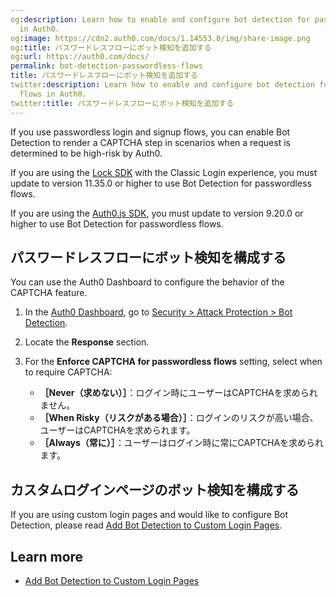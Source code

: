 ```yaml
---
og:description: Learn how to enable and configure bot detection for passwordless flows
  in Auth0.
og:image: https://cdn2.auth0.com/docs/1.14553.0/img/share-image.png
og:title: パスワードレスフローにボット検知を追加する
og:url: https://auth0.com/docs/
permalink: bot-detection-passwordless-flows
title: パスワードレスフローにボット検知を追加する
twitter:description: Learn how to enable and configure bot detection for passwordless
  flows in Auth0.
twitter:title: パスワードレスフローにボット検知を追加する
---
```


If you use <Tooltip tip="Passwordless: Form of authentication that does not rely on a password as the first factor." cta="View Glossary" href="/docs/glossary?term=passwordless">passwordless</Tooltip> login and signup flows, you can enable <Tooltip tip="Passwordless: Form of authentication that does not rely on a password as the first factor." cta="View Glossary" href="/docs/glossary?term=Bot+Detection">Bot Detection</Tooltip> to render a CAPTCHA step in scenarios when a request is determined to be high-risk by Auth0.

<Warning>

If you are using the [Lock SDK](/docs/libraries/lock) with the Classic Login experience, you must update to version 11.35.0 or higher to use Bot Detection for passwordless flows.

If you are using the [Auth0.js SDK](/docs/libraries/auth0js), you must update to version 9.20.0 or higher to use Bot Detection for passwordless flows.

</Warning>

## パスワードレスフローにボット検知を構成する

You can use the <Tooltip tip="Auth0 Dashboard: Auth0's main product to configure your services." cta="View Glossary" href="/docs/glossary?term=Auth0+Dashboard">Auth0 Dashboard</Tooltip> to configure the behavior of the CAPTCHA feature.

1. In the [Auth0 Dashboard](https://manage.auth0.com/dashboard), go to [Security > Attack Protection > Bot Detection](https://manage.auth0.com/dashboard/#/security/attack-protection/bot-detection).
2. Locate the **Response** section.
3. For the **Enforce CAPTCHA for passwordless flows** setting, select when to require CAPTCHA:

   * **［Never（求めない）］**：ログイン時にユーザーはCAPTCHAを求められません。
   * **［When Risky（リスクがある場合）］**：ログインのリスクが高い場合、ユーザーはCAPTCHAを求められます。
   * **［Always（常に）］**：ユーザーはログイン時に常にCAPTCHAを求められます。

## カスタムログインページのボット検知を構成する

If you are using custom login pages and would like to configure Bot Detection, please read [Add Bot Detection to Custom Login Pages](/docs/secure/attack-protection/bot-detection/bot-detection-custom-login-pages).

## Learn more

* [Add Bot Detection to Custom Login Pages](/docs/secure/attack-protection/bot-detection/bot-detection-custom-login-pages)